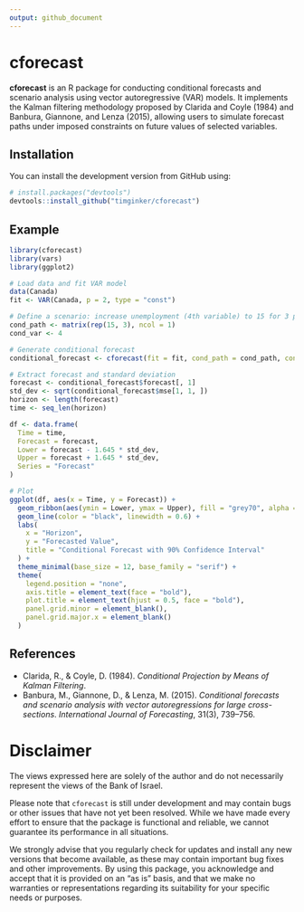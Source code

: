 ```yaml
---
output: github_document
---
```


# cforecast

**cforecast** is an R package for conducting conditional forecasts and scenario analysis using vector autoregressive (VAR) models. It implements the Kalman filtering methodology proposed by Clarida and Coyle (1984) and Banbura, Giannone, and Lenza (2015), allowing users to simulate forecast paths under imposed constraints on future values of selected variables.

## Installation

You can install the development version from GitHub using:

```r
# install.packages("devtools")
devtools::install_github("timginker/cforecast")
```


## Example

```r
library(cforecast)
library(vars)
library(ggplot2)

# Load data and fit VAR model
data(Canada)
fit <- VAR(Canada, p = 2, type = "const")

# Define a scenario: increase unemployment (4th variable) to 15 for 3 periods
cond_path <- matrix(rep(15, 3), ncol = 1)
cond_var <- 4

# Generate conditional forecast
conditional_forecast <- cforecast(fit = fit, cond_path = cond_path, cond_var = cond_var)

# Extract forecast and standard deviation
forecast <- conditional_forecast$forecast[, 1]
std_dev <- sqrt(conditional_forecast$mse[1, 1, ])
horizon <- length(forecast)
time <- seq_len(horizon)

df <- data.frame(
  Time = time,
  Forecast = forecast,
  Lower = forecast - 1.645 * std_dev,
  Upper = forecast + 1.645 * std_dev,
  Series = "Forecast"
)

# Plot
ggplot(df, aes(x = Time, y = Forecast)) +
  geom_ribbon(aes(ymin = Lower, ymax = Upper), fill = "grey70", alpha = 0.4) +
  geom_line(color = "black", linewidth = 0.6) +
  labs(
    x = "Horizon",
    y = "Forecasted Value",
    title = "Conditional Forecast with 90% Confidence Interval"
  ) +
  theme_minimal(base_size = 12, base_family = "serif") +
  theme(
    legend.position = "none",
    axis.title = element_text(face = "bold"),
    plot.title = element_text(hjust = 0.5, face = "bold"),
    panel.grid.minor = element_blank(),
    panel.grid.major.x = element_blank()
  )

```

## References

- Clarida, R., & Coyle, D. (1984). *Conditional Projection by Means of Kalman Filtering*.
- Banbura, M., Giannone, D., & Lenza, M. (2015). *Conditional forecasts and scenario analysis with vector autoregressions for large cross-sections*. *International Journal of Forecasting*, 31(3), 739–756.

# Disclaimer

The views expressed here are solely of the author and do not necessarily represent the views of the Bank of Israel. 

Please note that `cforecast` is still under development and may contain bugs or other issues that have not yet been resolved. While we have made every effort to ensure that the package is functional and reliable, we cannot guarantee its performance in all situations. 

We strongly advise that you regularly check for updates and install any new versions that become available, as these may contain important bug fixes and other improvements. By using this package, you acknowledge and accept that it is provided on an "as is" basis, and that we make no warranties or representations regarding its suitability for your specific needs or purposes.
